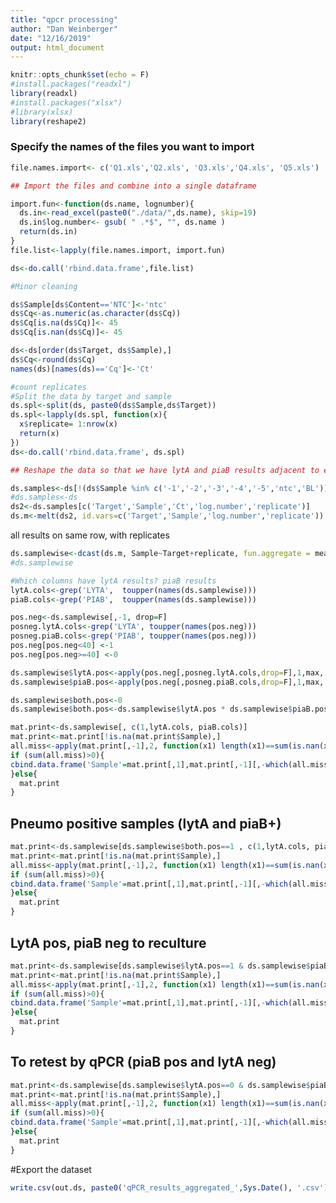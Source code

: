 ```yaml
---
title: "qpcr processing"
author: "Dan Weinberger"
date: "12/16/2019"
output: html_document
---
```


```r
knitr::opts_chunk$set(echo = F)
#install.packages("readxl")
library(readxl)
#install.packages("xlsx")
#library(xlsx)
library(reshape2)
```

### Specify the names of the files you want to import

```r
file.names.import<- c('Q1.xls','Q2.xls', 'Q3.xls','Q4.xls', 'Q5.xls')

```

```r
## Import the files and combine into a single dataframe

import.fun<-function(ds.name, lognumber){
  ds.in<-read_excel(paste0("./data/",ds.name), skip=19)
  ds.in$log.number<- gsub( " .*$", "", ds.name )
  return(ds.in)
}
file.list<-lapply(file.names.import, import.fun)

ds<-do.call('rbind.data.frame',file.list)

```

```r
#Minor cleaning

ds$Sample[ds$Content=='NTC']<-'ntc'
ds$Cq<-as.numeric(as.character(ds$Cq))
ds$Cq[is.na(ds$Cq)]<- 45
ds$Cq[is.nan(ds$Cq)]<- 45

ds<-ds[order(ds$Target, ds$Sample),]
ds$Cq<-round(ds$Cq)
names(ds)[names(ds)=='Cq']<-'Ct'
```

```r
#count replicates
#Split the data by target and sample
ds.spl<-split(ds, paste0(ds$Sample,ds$Target))
ds.spl<-lapply(ds.spl, function(x){ 
  x$replicate= 1:nrow(x)
  return(x)
})
ds<-do.call('rbind.data.frame', ds.spl)
```


```r
## Reshape the data so that we have lytA and piaB results adjacent to each other

ds.samples<-ds[!(ds$Sample %in% c('-1','-2','-3','-4','-5','ntc','BL')) ,  ]
#ds.samples<-ds
ds2<-ds.samples[c('Target','Sample','Ct','log.number','replicate')]
ds.m<-melt(ds2, id.vars=c('Target','Sample','log.number','replicate'))
```

all results on same row, with replicates
```r
ds.samplewise<-dcast(ds.m, Sample~Target+replicate, fun.aggregate = mean)
#ds.samplewise
```

```r
#Which columns have lytA results? piaB results
lytA.cols<-grep('LYTA',  toupper(names(ds.samplewise)))
piaB.cols<-grep('PIAB',  toupper(names(ds.samplewise)))

pos.neg<-ds.samplewise[,-1, drop=F]
posneg.lytA.cols<-grep('LYTA', toupper(names(pos.neg)))
posneg.piaB.cols<-grep('PIAB', toupper(names(pos.neg)))
pos.neg[pos.neg<40] <-1
pos.neg[pos.neg>=40] <-0

ds.samplewise$lytA.pos<-apply(pos.neg[,posneg.lytA.cols,drop=F],1,max, na.rm=T)
ds.samplewise$piaB.pos<-apply(pos.neg[,posneg.piaB.cols,drop=F],1,max, na.rm=T)

ds.samplewise$both.pos<-0
ds.samplewise$both.pos<-ds.samplewise$lytA.pos * ds.samplewise$piaB.pos

```

```r
mat.print<-ds.samplewise[, c(1,lytA.cols, piaB.cols)]
mat.print<-mat.print[!is.na(mat.print$Sample),]
all.miss<-apply(mat.print[,-1],2, function(x1) length(x1)==sum(is.nan(x1) ))
if (sum(all.miss)>0){
cbind.data.frame('Sample'=mat.print[,1],mat.print[,-1][,-which(all.miss==1)])
}else{
  mat.print
}
```


## Pneumo positive samples (lytA and piaB+)
```r
mat.print<-ds.samplewise[ds.samplewise$both.pos==1 , c(1,lytA.cols, piaB.cols)]
mat.print<-mat.print[!is.na(mat.print$Sample),]
all.miss<-apply(mat.print[,-1],2, function(x1) length(x1)==sum(is.nan(x1) ))
if (sum(all.miss)>0){
cbind.data.frame('Sample'=mat.print[,1],mat.print[,-1][,-which(all.miss==1)])
}else{
  mat.print
}
```

## LytA pos, piaB neg to reculture
```r
mat.print<-ds.samplewise[ds.samplewise$lytA.pos==1 & ds.samplewise$piaB.pos==0 , c(1,lytA.cols, piaB.cols)]
mat.print<-mat.print[!is.na(mat.print$Sample),]
all.miss<-apply(mat.print[,-1],2, function(x1) length(x1)==sum(is.nan(x1) ))
if (sum(all.miss)>0){
cbind.data.frame('Sample'=mat.print[,1],mat.print[,-1][,-which(all.miss==1)])
}else{
  mat.print
}
```

## To retest by qPCR (piaB pos and lytA neg)

```r
mat.print<-ds.samplewise[ds.samplewise$lytA.pos==0 & ds.samplewise$piaB.pos==1 , c(1,lytA.cols, piaB.cols)]
mat.print<-mat.print[!is.na(mat.print$Sample),]
all.miss<-apply(mat.print[,-1],2, function(x1) length(x1)==sum(is.nan(x1) ))
if (sum(all.miss)>0){
cbind.data.frame('Sample'=mat.print[,1],mat.print[,-1][,-which(all.miss==1)])
}else{
  mat.print
}
```

#Export the dataset

```r
write.csv(out.ds, paste0('qPCR_results_aggregated_',Sys.Date(), '.csv') )
```




